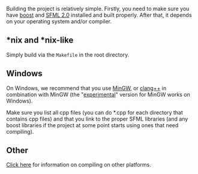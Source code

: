 Building the project is relatively simple. Firstly, you need to make sure you have [http://www.boost.org/ boost] and [http://www.sfml-dev.org/ SFML 2.0] installed and built properly. After that, it depends on your operating system and/or compiler.

== *nix and *nix-like ==
Simply build via the <tt>Makefile</tt> in the root directory.

== Windows ==
On Windows, we recommend that you use [http://www.mingw.org/ MinGW], or [http://clang.llvm.org/ clang++] in combination with MinGW (the "[http://llvm.org/releases/download.html#3.2 experimental]" version for MinGW works on Windows).

Make sure you list all cpp files (you can do *.cpp for each directory that contains cpp files) and that you link to the proper SFML libraries (and any boost libraries if the project at some point starts using ones that need compiling).

== Other ==
[https://www.google.com/ Click here] for information on compiling on other platforms.